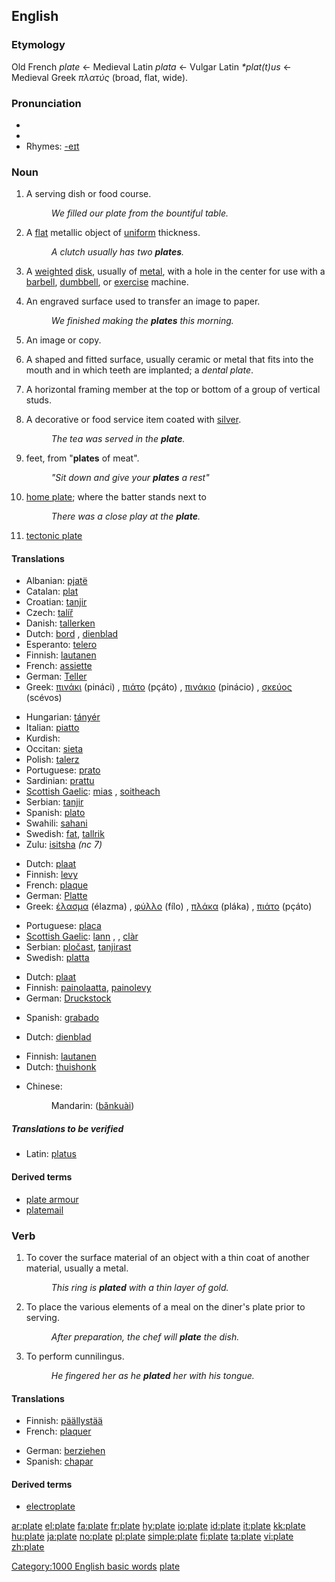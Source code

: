 ==English==

===Etymology===
Old French ''plate'' ← Medieval Latin ''plata'' ← Vulgar Latin ''*plat(t)us'' ← Medieval Greek ''πλατύς'' (broad, flat, wide).

===Pronunciation===
* {{IPA|/pleɪt/}}
*{{audio|en-us-plate.ogg|Audio (US)}}
* Rhymes: [[Rhymes:English:-eɪt|-eɪt]]

===Noun===
{{en-noun}}

# A serving dish or food course.
#: ''We filled our plate from the bountiful table.''
# A [[flat]] metallic object of [[uniform]] thickness.
#: ''A clutch usually has two '''plates'''.''
# {{weightlifting}} A [[weight]]ed [[disk]], usually of [[metal]], with a hole in the center for use with a [[barbell]], [[dumbbell]], or [[exercise]] machine.
# {{printing}} An engraved surface used to transfer an image to paper.
#: ''We finished making the '''plates''' this morning.''
# {{context|printing|photography}} An image or copy.
# {{dentistry}} A shaped and fitted surface, usually ceramic or metal that fits into the mouth and in which teeth are implanted; a ''dental plate''.
# {{construction}} A horizontal framing member at the top or bottom of a group of vertical studs.
# A decorative or food service item coated with [[silver]].
#: ''The tea was served in the '''plate'''.''
# {{Cockney rhyming slang}} feet, from "'''plates''' of meat".
#: ''"Sit down and give your '''plates''' a rest"''
# {{baseball}} [[home plate]]; where the batter stands next to
#: ''There was a close play at the '''plate'''.''
# {{geology}} [[tectonic plate]]

====Translations====
{{trans-top|a serving dish}}
*Albanian: [[pjatë]] {{f}}
*Catalan: [[plat]] {{m}}
*Croatian: [[tanjir]] {{m}}
*Czech: [[talíř]] {{m}}
*Danish: [[tallerken]]
*Dutch: [[bord]] {{n}}, [[dienblad]] {{f}}
*Esperanto: [[telero]]
*Finnish: [[lautanen]]
*French: [[assiette]] {{f}}
*German: [[Teller]] {{m}}
*Greek: [[πινάκι]] (pináci) {{n}}, [[πιάτο]] (pçáto) {{n}}, [[πινάκιο]] (pinácio) {{n}}, [[σκεύος]] (scévos) {{n}}
{{trans-mid}}
*Hungarian: [[tányér]]
*Italian: [[piatto]] {{m}}
*Kurdish: {{KUchar|[[قاپ]]}}
*Occitan: [[sieta]]
*Polish: [[talerz]]
*Portuguese: [[prato]] {{m}}
*Sardinian: [[prattu]] {{m}}
*[[Scottish Gaelic]]: [[mias]] {{f}}, [[soitheach]] {{f}}
*Serbian: [[tanjir]]
*Spanish: [[plato]] {{m}}
*Swahili: [[sahani]]
*Swedish: [[fat]], [[tallrik]]
*Zulu: [[isitsha]] ''(nc 7)''
{{trans-bottom}}

{{trans-top|a flat metallic object}}
*Dutch: [[plaat]] {{f}}
*Finnish: [[levy]]
*French: [[plaque]] {{f}}
*German: [[Platte]] {{f}}
*Greek: [[έλασμα]] (élazma) {{n}}, [[φύλλο]] (fílo) {{n}}, [[πλάκα]] (pláka) {{f}}, [[πιάτο]] (pçáto) {{n}}
{{trans-mid}}
*Portuguese: [[placa]] {{f}}
*[[Scottish Gaelic]]: [[lann]] {{m}}, {{f}}, [[clàr]] {{m}}
*Serbian: [[pločast]], [[tanjirast]]
*Swedish: [[platta]]
{{trans-bottom}}

{{trans-top|''(Printing):'' an engraved surface used to transfer an image to paper}}
*Dutch: [[plaat]] {{f}}
*Finnish: [[painolaatta]], [[painolevy]]
*German: [[Druckstock]] {{m}}
{{trans-mid}}
{{trans-bottom}}

{{trans-top|''(Printing, Photography):'' an image or copy}}
{{trans-mid}}
*Spanish: [[grabado]] {{m}}
{{trans-bottom}}

{{trans-top|''(Dentistry):'' a dental plate}}
{{trans-mid}}
{{trans-bottom}}

{{trans-top|''(Construction):'' A horizontal framing member at the top or bottom of a group of vertical studs}}
{{trans-mid}}
{{trans-bottom}}

{{trans-top|a decorative or food service item coated with silver}}
*Dutch: [[dienblad]]
{{trans-mid}}
{{trans-bottom}}

{{trans-top|''(Cockney rhyming slang)'' feet}}
{{trans-mid}}
{{trans-bottom}}

{{trans-top|{{baseball}} home plate}}
*Finnish: [[lautanen]]
*Dutch: [[thuishonk]]
{{trans-mid}}
{{trans-bottom}}

{{trans-top|tectonic plate}}
*Chinese:
*:Mandarin: {{zh-ts|板塊|板块}} ([[bǎnkuài]])
{{tran-mid}}
{{trans-bottom}}

=====Translations to be verified=====
{{rfc-header|Translations to be verified}}
*Latin: [[platus]] {{m}}

====Derived terms====
* [[plate armour]]
* [[platemail]]

===Verb===
{{en-verb|plat|ing}}

# To cover the surface material of an object with a thin coat of another material, usually a metal.
#: ''This ring is '''plated''' with a thin layer of gold.''
# To place the various elements of a meal on the diner's plate prior to serving.
#: ''After preparation, the chef will '''plate''' the dish.''
# To perform cunnilingus.
#: ''He fingered her as he '''plated''' her with his tongue.''

====Translations====
{{trans-top|to cover the surface material of an object with a thin coat of another material}}
*Finnish: [[päällystää]]
*French: [[plaquer]]
{{trans-mid}}
*German: [[ueberziehen|berziehen]]
*Spanish: [[chapar]]
{{trans-bottom}}

====Derived terms====
* [[electroplate]]

[[Category:1000 English basic words]]
[[Category:Baseball|plate]]

[[ar:plate]]
[[el:plate]]
[[fa:plate]]
[[fr:plate]]
[[hy:plate]]
[[io:plate]]
[[id:plate]]
[[it:plate]]
[[kk:plate]]
[[hu:plate]]
[[ja:plate]]
[[no:plate]]
[[pl:plate]]
[[simple:plate]]
[[fi:plate]]
[[ta:plate]]
[[vi:plate]]
[[zh:plate]]